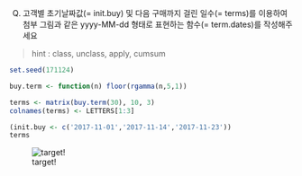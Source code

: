 Q) 고객별 초기날짜값(= init.buy) 및 다음 구매까지 걸린 일수(= terms)를 이용하여  
첨부 그림과 같은 yyyy-MM-dd 형태로 표현하는 함수(= term.dates)를 작성해주세요 

> hint : class, unclass, apply, cumsum

```r
set.seed(171124)

buy.term <- function(n) floor(rgamma(n,5,1))

terms <- matrix(buy.term(30), 10, 3)
colnames(terms) <- LETTERS[1:3]

(init.buy <- c('2017-11-01','2017-11-14','2017-11-23'))
terms
```

![target!](simple_date_handling.PNG)
